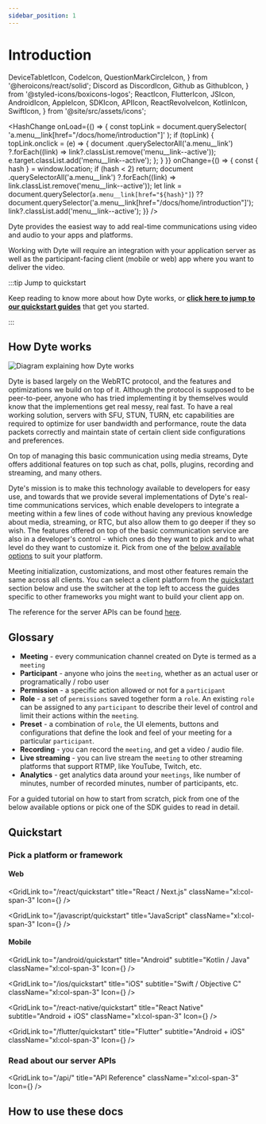 ```yaml
---
sidebar_position: 1
---
```


# Introduction

  DeviceTabletIcon,
  CodeIcon,
  QuestionMarkCircleIcon,
} from '@heroicons/react/solid';
  Discord as DiscordIcon,
  Github as GithubIcon,
} from '@styled-icons/boxicons-logos';
  ReactIcon,
  FlutterIcon,
  JSIcon,
  AndroidIcon,
  AppleIcon,
  SDKIcon,
  APIIcon,
  ReactRevolveIcon,
  KotlinIcon,
  SwiftIcon,
} from '@site/src/assets/icons';

<!-- Hack for highlighting menu links with anchor tags -->

<HashChange
  onLoad={() => {
    const topLink = document.querySelector(
      'a.menu__link[href="/docs/home/introduction"]'
    );
    if (topLink) {
      topLink.onclick = (e) => {
        document
          .querySelectorAll('a.menu__link')
          ?.forEach((link) => link?.classList.remove('menu__link--active'));
        e.target.classList.add('menu__link--active');
      };
    }
  }}
  onChange={() => {
    const { hash } = window.location;
    if (hash < 2) return;
    document
      .querySelectorAll('a.menu__link')
      ?.forEach((link) => link.classList.remove('menu__link--active'));
    let link =
      document.querySelector(`a.menu__link[href="${hash}"]`) ??
      document.querySelector('a.menu__link[href="/docs/home/introduction"]');
    link?.classList.add('menu__link--active');
  }}
/>

Dyte provides the easiest way to add real-time communications using video and audio to your apps and platforms.

Working with Dyte will require an integration with your application server as well as the participant-facing client (mobile or web) app where you want to deliver the video.

:::tip Jump to quickstart

Keep reading to know more about how Dyte works, or [**click here to jump to our quickstart guides**](#quickstart) that get you started.

:::

## How Dyte works

![Diagram explaining how Dyte works](/how-dyte-works.png)

<!-- ![Diagram explaining how Dyte works](./how-dyte-works.png) -->

Dyte is based largely on the WebRTC protocol, and the features and optimizations we build on top of it. Although the protocol is supposed to be peer-to-peer, anyone who has tried implementing it by themselves would know that the implementions get real messy, real fast. To have a real working solution, servers with SFU, STUN, TURN, etc capabilities are required to optimize for user bandwidth and performance, route the data packets correctly and maintain state of certain client side configurations and preferences.

On top of managing this basic communication using media streams, Dyte offers additional features on top such as chat, polls, plugins, recording and streaming, and many others.

Dyte's mission is to make this technology available to developers for easy use, and towards that we provide several implementations of Dyte's real-time communications services, which enable developers to integrate a meeting within a few lines of code without having any previous knowledge about media, streaming, or RTC, but also allow them to go deeper if they so wish. The features offered on top of the basic communication service are also in a developer's control - which ones do they want to pick and to what level do they want to customize it.
Pick from one of the [below available options](#quickstart) to suit your platform.

Meeting initialization, customizations, and most other features remain the same across all clients. You can select a client platform from the [quickstart](#quickstart) section below and use the switcher at the top left to access the guides specific to other frameworks you might want to build your client app on.

The reference for the server APIs can be found [here](#read-about-our-server-apis).

## Glossary

- **Meeting** - every communication channel created on Dyte is termed as a `meeting`
- **Participant** - anyone who joins the `meeting`, whether as an actual user or programatically / robo user
- **Permission** - a specific action allowed or not for a `participant`
- **Role** - a set of `permissions` saved together form a `role`. An existing `role` can be assigned to any `participant` to describe their level of control and limit their actions within the `meeting`.
- **Preset** - a combination of `role`, the UI elements, buttons and configurations that define the look and feel of your meeting for a particular `participant`.
- **Recording** - you can record the `meeting`, and get a video / audio file.
- **Live streaming** - you can live stream the `meeting` to other streaming platforms that support RTMP, like YouTube, Twitch, etc.
- **Analytics** - get analytics data around your `meetings`, like number of minutes, number of recorded minutes, number of participants, etc.

For a guided tutorial on how to start from scratch, pick from one of the below available options or pick one of the SDK guides to read in detail.

## Quickstart

<div className="grid xl:grid-cols-6 gap-4">

<GetStartedCard
  title="Mobile app using Client SDK with React"
  className="xl:col-span-2 from-[#4B6CB7] to-[#182848]"
  getStartedLink="/react-native/quickstart"
  repoLink="https://github.com/dyte-in"
  BGIcon={ReactRevolveIcon}
  bgClassName="rotate-[32deg] right-[-8px] bottom-[-2.25rem]"
/>

<GetStartedCard
  title="Web app using Client SDK with React"
  className="xl:col-span-2 from-[#1488CC] to-[#2B32B2]"
  getStartedLink="/react/quickstart"
  repoLink="https://github.com/dyte-in"
  BGIcon={ReactRevolveIcon}
  bgClassName="rotate-[32deg] right-[-8px] bottom-[-2.25rem]"
/>

<GetStartedCard
  title="Mobile app using Client SDK with Kotlin"
  className="xl:col-span-2 bg-gradient-to-rl from-[#CB55C0] to-[#F28E0E]"
  getStartedLink="/android/quickstart"
  repoLink="https://github.com/dyte-in"
  bgClassName=""
  BGIcon={KotlinIcon}
  bgClassName="block rotate-[-5deg] right-[-24px] bottom-[-0.75rem]"
/>

<GetStartedCard
  title="Mobile app using Client SDK with Swift"
  className="xl:col-span-2 bg-gradient-to-rl from-[#FF512F] to-[#F09819]"
  getStartedLink="/ios/quickstart"
  repoLink="https://github.com/dyte-in"
  bgClassName=""
  BGIcon={SwiftIcon}
  bgClassName="block rotate-[-5deg] right-1 bottom-[-0.5rem]"
/>

</div>

<!-- ### Pick a client SDK

<div className="grid xl:grid-cols-6 gap-4">

<GridLink
  to="/react/quickstart"
  className="xl:col-span-3 py-6"
  title="Client SDK"
  Icon={
    <ReactIcon className="h-10 mr-4" />
  }
/>

</div> -->

### Pick a platform or framework

#### Web

<div className="grid xl:grid-cols-6 gap-4">

<GridLink
  to="/react/quickstart"
  title="React / Next.js"
  className="xl:col-span-3"
  Icon={<ReactIcon className="h-10 mr-4" />}
/>

<GridLink
  to="/javascript/quickstart"
  title="JavaScript"
  className="xl:col-span-3"
  Icon={<JSIcon className="h-10 mr-4" />}
/>

</div>

#### Mobile

<div className="grid xl:grid-cols-6 gap-4">

<GridLink
  to="/android/quickstart"
  title="Android"
  subtitle="Kotlin / Java"
  className="xl:col-span-3"
  Icon={<AndroidIcon className="h-10 mr-4" />}
/>

<GridLink
  to="/ios/quickstart"
  title="iOS"
  subtitle="Swift / Objective C"
  className="xl:col-span-3"
  Icon={<AppleIcon className="h-10 mr-4" />}
/>

<GridLink
  to="/react-native/quickstart"
  title="React Native"
  subtitle="Android + iOS"
  className="xl:col-span-3"
  Icon={<ReactIcon className="h-10 mr-4" />}
/>

<GridLink
  to="/flutter/quickstart"
  title="Flutter"
  subtitle="Android + iOS"
  className="xl:col-span-3"
  Icon={<FlutterIcon className="h-10 mr-4" />}
/>

</div>

### Read about our server APIs

<div className="grid xl:grid-cols-6 gap-4">

<GridLink
  to="/api/"
  title="API Reference"
  className="xl:col-span-3"
  Icon={<APIIcon className="h-10 mr-6" />}
/>

</div>

<!-- or pick from one of our official API client packages -->

<!-- You can also use our developer portal to perform many of the actions usually performed via API, and much more. -->

<!-- {/_ <div className="grid xl:grid-cols-6 gap-4"></div> _/} -->

## How to use these docs

<div className="grid xl:grid-cols-6 gap-4">

<GridLink
  to="/react/quickstart"
  className="xl:col-span-2 py-4"
  title="Product Integration Guides"
  subtitle="End to end tutorials on getting started from scratch on specific use cases."
/>

<GridLink
  to="/react/quickstart"
  className="xl:col-span-2 py-4"
  title="Client SDK Guides"
  subtitle="Complete reference to our client SDKs for various client platforms."
/>

<GridLink
  to="/api/"
  className="xl:col-span-2 py-4"
  title="API Reference"
  subtitle="Complete reference to our HTTP APIs that you can use to interact with the Dyte platform."
/>

</div>

